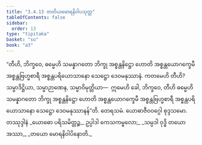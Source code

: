 ```yaml
---
title: "3.4.13 တတိယမောရနိဝါပသုတ္တ"
tableOfContents: false
sidebar:
  order: 13
type: "tipitaka"
basket: "su"
book: "a3"
---
```



<DynamicBreadcrumb />

<Division number="146" book="a3" e="ch" v="15" p="295">

<Paragraph number="1058" book="a3">
“တီဟိ, ဘိက္ခဝေ, ဓမ္မေဟိ သမန္နာဂတော ဘိက္ခု အစ္စန္တနိဋ္ဌော ဟောတိ အစ္စန္တယောဂက္ခေမီ အစ္စန္တဗြဟ္မစာရီ အစ္စန္တပရိယောသာနော သေဋ္ဌော ဒေဝမနုဿာနံ. ကတမေဟိ တီဟိ? သမ္မာဒိဋ္ဌိယာ, သမ္မာဉာဏေန, သမ္မာဝိမုတ္တိယာ—  ဣမေဟိ ခေါ, ဘိက္ခဝေ, တီဟိ ဓမ္မေဟိ သမန္နာဂတော ဘိက္ခု အစ္စန္တနိဋ္ဌော ဟောတိ အစ္စန္တယောဂက္ခေမီ အစ္စန္တဗြဟ္မစာရီ အစ္စန္တပရိယောသာနော သေဋ္ဌော ဒေဝမနုဿာနန်”တိ.

</Paragraph>
</Division>

<Paragraph number="1059" type="center" book="a3">
တေရသမံ.



</Paragraph>

<Paragraph number="1060" type="center" book="a3">
ယောဓာဇီဝဝဂ္ဂေါ စုဒ္ဒသမော.



</Paragraph>

<Paragraph number="1061" type="center" book="a3">
တဿုဒ္ဒါနံ


</Paragraph>

<Paragraph number="1062" type="verses" book="a3">
_ယောဓော ပရိသမိတ္တဉ္စ,_  
ဥပ္ပါဒါ ကေသကမ္ဗလော;_  
_သမ္ပဒါ ဝုဒ္ဓိ တယော အဿာ,_  
_တယော မောရနိဝါပိနောတိ._
</Paragraph>